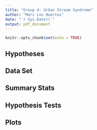 ```yaml
---
title: "Group 4: Urban Stream Syndrome"
author: "Marc Los Huertos"
date: "`r Sys.Date()`"
output: pdf_document
---
```


```r
knitr::opts_chunk$set(echo = TRUE)
```


## Hypotheses

## Data Set


## Summary Stats

## Hypothesis Tests


## Plots